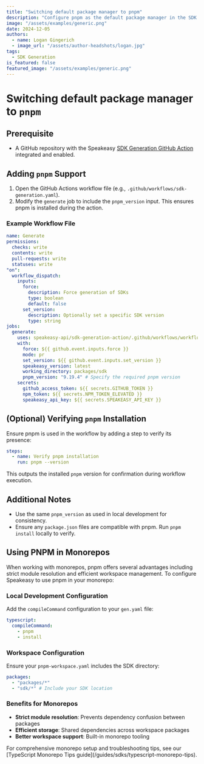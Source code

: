 ```yaml
---
title: "Switching default package manager to pnpm"
description: "Configure pnpm as the default package manager in the SDK generation workflow."
image: "/assets/examples/generic.png"
date: 2024-12-05
authors:
  - name: Logan Gingerich
  - image_url: "/assets/author-headshots/logan.jpg"
tags:
  - SDK Generation
is_featured: false
featured_image: "/assets/examples/generic.png"
---
```



# Switching default package manager to `pnpm`

## Prerequisite

- A GitHub repository with the Speakeasy [SDK Generation GitHub Action](https://github.com/speakeasy-api/sdk-generation-action) integrated and enabled.

## Adding `pnpm` Support

1. Open the GitHub Actions workflow file (e.g., `.github/workflows/sdk-generation.yaml`).
2. Modify the `generate` job to include the `pnpm_version` input. This ensures pnpm is installed during the action.

### Example Workflow File

```yaml
name: Generate
permissions:
  checks: write
  contents: write
  pull-requests: write
  statuses: write
"on":
  workflow_dispatch:
    inputs:
      force:
        description: Force generation of SDKs
        type: boolean
        default: false
      set_version:
        description: Optionally set a specific SDK version
        type: string
jobs:
  generate:
    uses: speakeasy-api/sdk-generation-action/.github/workflows/workflow-executor.yaml@v15
    with:
      force: ${{ github.event.inputs.force }}
      mode: pr
      set_version: ${{ github.event.inputs.set_version }}
      speakeasy_version: latest
      working_directory: packages/sdk
      pnpm_version: "9.19.4" # Specify the required pnpm version
    secrets:
      github_access_token: ${{ secrets.GITHUB_TOKEN }}
      npm_token: ${{ secrets.NPM_TOKEN_ELEVATED }}
      speakeasy_api_key: ${{ secrets.SPEAKEASY_API_KEY }}
```

## (Optional) Verifying `pnpm` Installation

Ensure pnpm is used in the workflow by adding a step to verify its presence:

```yaml
steps:
  - name: Verify pnpm installation
    run: pnpm --version
```

This outputs the installed `pnpm` version for confirmation during workflow execution.

## Additional Notes

- Use the same `pnpm_version` as used in local development for consistency.
- Ensure any `package.json` files are compatible with pnpm. Run `pnpm install` locally to verify.

## Using PNPM in Monorepos

When working with monorepos, pnpm offers several advantages including strict module resolution and efficient workspace management. To configure Speakeasy to use pnpm in your monorepo:

### Local Development Configuration

Add the `compileCommand` configuration to your `gen.yaml` file:

```yaml
typescript:
  compileCommand:
    - pnpm
    - install
```

### Workspace Configuration

Ensure your `pnpm-workspace.yaml` includes the SDK directory:

```yaml
packages:
  - "packages/*"
  - "sdk/*" # Include your SDK location
```

### Benefits for Monorepos

- **Strict module resolution**: Prevents dependency confusion between packages
- **Efficient storage**: Shared dependencies across workspace packages
- **Better workspace support**: Built-in monorepo tooling

<Callout title="Related Guide">
  For comprehensive monorepo setup and troubleshooting tips, see our [TypeScript
  Monorepo Tips guide](/guides/sdks/typescript-monorepo-tips).
</Callout>
